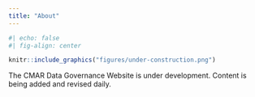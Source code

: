 ```yaml
---
title: "About"
---
```


```r
#| echo: false
#| fig-align: center

knitr::include_graphics("figures/under-construction.png")
```

The CMAR Data Governance Website is under development. Content is being added and revised daily.

